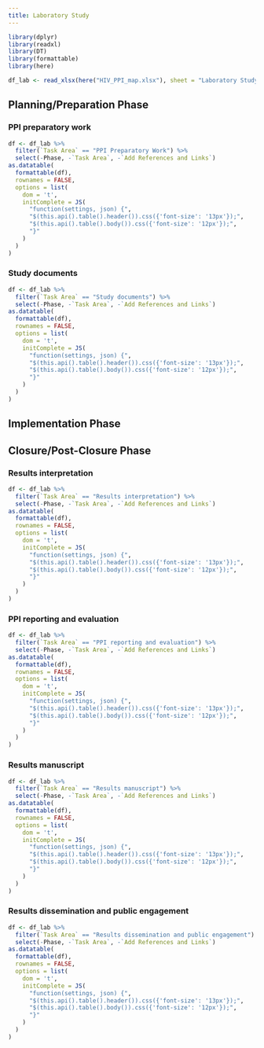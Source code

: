 ```yaml
---
title: Laboratory Study
---
```


```r
library(dplyr)
library(readxl)
library(DT)
library(formattable) 
library(here)
```

```r
df_lab <- read_xlsx(here("HIV_PPI_map.xlsx"), sheet = "Laboratory Study")
```

## Planning/Preparation Phase

### PPI preparatory work
```r
df <- df_lab %>% 
  filter(`Task Area` == "PPI Preparatory Work") %>% 
  select(-Phase, -`Task Area`, -`Add References and Links`)
as.datatable(
  formattable(df),
  rownames = FALSE,
  options = list(
    dom = 't',
    initComplete = JS(
      "function(settings, json) {",
      "$(this.api().table().header()).css({'font-size': '13px'});",
      "$(this.api().table().body()).css({'font-size': '12px'});",
      "}"
    )
  )
)
```

### Study documents
```r
df <- df_lab %>% 
  filter(`Task Area` == "Study documents") %>% 
  select(-Phase, -`Task Area`, -`Add References and Links`)
as.datatable(
  formattable(df),
  rownames = FALSE,
  options = list(
    dom = 't',
    initComplete = JS(
      "function(settings, json) {",
      "$(this.api().table().header()).css({'font-size': '13px'});",
      "$(this.api().table().body()).css({'font-size': '12px'});",
      "}"
    )
  )
)
```

## Implementation Phase

## Closure/Post-Closure Phase

### Results interpretation
```r
df <- df_lab %>% 
  filter(`Task Area` == "Results interpretation") %>% 
  select(-Phase, -`Task Area`, -`Add References and Links`)
as.datatable(
  formattable(df),
  rownames = FALSE,
  options = list(
    dom = 't',
    initComplete = JS(
      "function(settings, json) {",
      "$(this.api().table().header()).css({'font-size': '13px'});",
      "$(this.api().table().body()).css({'font-size': '12px'});",
      "}"
    )
  )
)
```

### PPI reporting and evaluation
```r
df <- df_lab %>% 
  filter(`Task Area` == "PPI reporting and evaluation") %>% 
  select(-Phase, -`Task Area`, -`Add References and Links`)
as.datatable(
  formattable(df),
  rownames = FALSE,
  options = list(
    dom = 't',
    initComplete = JS(
      "function(settings, json) {",
      "$(this.api().table().header()).css({'font-size': '13px'});",
      "$(this.api().table().body()).css({'font-size': '12px'});",
      "}"
    )
  )
)
```

### Results manuscript
```r
df <- df_lab %>% 
  filter(`Task Area` == "Results manuscript") %>% 
  select(-Phase, -`Task Area`, -`Add References and Links`)
as.datatable(
  formattable(df),
  rownames = FALSE,
  options = list(
    dom = 't',
    initComplete = JS(
      "function(settings, json) {",
      "$(this.api().table().header()).css({'font-size': '13px'});",
      "$(this.api().table().body()).css({'font-size': '12px'});",
      "}"
    )
  )
)
```

### Results dissemination and public engagement
```r
df <- df_lab %>% 
  filter(`Task Area` == "Results dissemination and public engagement") %>% 
  select(-Phase, -`Task Area`, -`Add References and Links`)
as.datatable(
  formattable(df),
  rownames = FALSE,
  options = list(
    dom = 't',
    initComplete = JS(
      "function(settings, json) {",
      "$(this.api().table().header()).css({'font-size': '13px'});",
      "$(this.api().table().body()).css({'font-size': '12px'});",
      "}"
    )
  )
)
```
